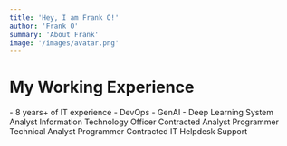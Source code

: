 ```yaml
---
title: 'Hey, I am Frank O!'
author: 'Frank O'
summary: 'About Frank'
image: '/images/avatar.png'
---
```


# My Working Experience

<Alert status="success" title="Summary" >
- 8 years+ of IT experience
- DevOps
- GenAI
- Deep Learning
</Alert>


<Timeline>
  <TimelineItem
    title="Hospital Authority"
    subtitle="2021-01-05 - Current"
    avatar="https://jsonhub.pages.dev/ha.jpeg"
  >
    System Analyst
  </TimelineItem>
  <TimelineItem
    title="Hong Kong Examinations and Assessment Authority"
    subtitle="2019-07-02 - 2021-01-03"
    avatar="https://jsonhub.pages.dev/hkeaa.jpeg"
  >
    Information Technology Officer
  </TimelineItem>
  <TimelineItem
    title="NVIDIA"
    subtitle="2017-10-16 - 2019-07-01"
    avatar="https://jsonhub.pages.dev/nvidia.jpeg"
  >
    Contracted Analyst Programmer
  </TimelineItem>
  <TimelineItem
    title="OOCL"
    subtitle="2016-02-01 - 2017-10-15"
    avatar="https://jsonhub.pages.dev/oocl.jpeg"
  >
    Technical Analyst
  </TimelineItem>
    <TimelineItem
    title="Sino Administration Services Limited" 
    subtitle="2016-01-07 - 2016-01-30"
    avatar="https://jsonhub.pages.dev/sino.jpeg"
  >
    Programmer
  </TimelineItem>
    <TimelineItem
    title="Mandatory Provident Fund Schemes Authority"
    subtitle="2014-05-30 - 2015-01-05"
    avatar="https://jsonhub.pages.dev/mpfa.jpeg"
  >
    Contracted IT Helpdesk Support
  </TimelineItem>
</Timeline>
